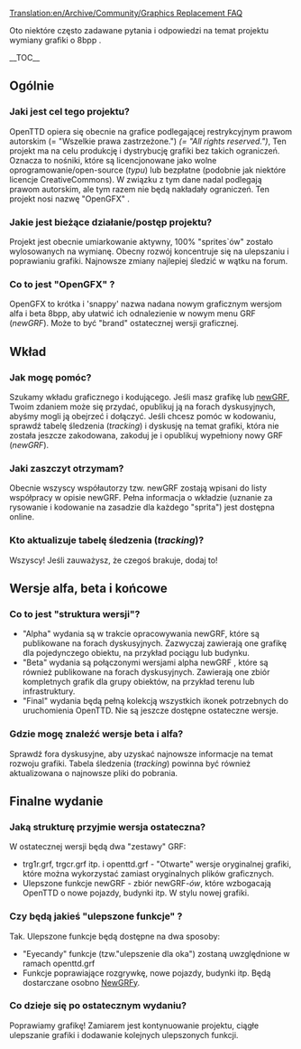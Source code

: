 [[Translation:en/Archive/Community/Graphics Replacement FAQ]]
<!--{{outdated|OpenGFX is 'done' and released}}-->
{{pl/Community/Nieaktualizowane|OpenGFX jest 'gotowy' i wydany}}



<!--{{8bpp Graphics Replacement}}-->{{pl/Archive/Community/Wymiana Grafik 8bpp}}
Oto niektóre często zadawane pytania i odpowiedzi na temat projektu wymiany grafiki o 8bpp .
<!--{{Note|To request or discuss graphics replacement and advanced features please use the [http://www.tt-forums.net/viewtopic.php?f&#61;36&t&#61;35310 forum thread]. To discuss this page please use the talk page.}}-->
{{pl/Informacja|Aby poprosić lub omówić zamianę grafik i zaawansowane funkcje, skorzystaj z [http://www.tt-forums.net/viewtopic.php?f&#61;36&t&#61;35310 wątku forum tt (''ang.'')]. Aby omówić tę stronę, skorzystaj z talk page.}}

__TOC__

==Ogólnie==
===Jaki jest cel tego projektu?===
OpenTTD opiera się obecnie na grafice podlegającej restrykcyjnym prawom autorskim (= "Wszelkie prawa zastrzeżone.")  ''(= "All rights reserved.")'', Ten projekt ma na celu produkcję i dystrybucję grafiki bez takich ograniczeń. Oznacza to nośniki, które są licencjonowane jako wolne oprogramowanie/open-source (''typu'') lub bezpłatne (podobnie jak niektóre licencje CreativeCommons). W związku z tym dane nadal podlegają prawom autorskim, ale tym razem nie będą nakładały ograniczeń. Ten projekt nosi nazwę "OpenGFX" .

===Jakie jest bieżące działanie/postęp projektu?===
Projekt jest obecnie umiarkowanie aktywny, 100% "sprites`ów" zostało wylosowanych na wymianę. Obecny rozwój koncentruje się na ulepszaniu i poprawianiu grafiki. Najnowsze zmiany najlepiej śledzić w wątku na forum.

===Co to jest "OpenGFX" ?===
OpenGFX to krótka i <span title=aktywna>'snappy'</span> nazwa nadana nowym graficznym wersjom alfa i beta 8bpp, aby ułatwić ich odnalezienie w nowym menu GRF (''newGRF''). Może to być "brand"  ostatecznej wersji graficznej.

==Wkład==
===Jak mogę pomóc?===
Szukamy wkładu graficznego i kodującego. Jeśli masz grafikę lub [[pl/Manual/NewGRF|newGRF]], Twoim zdaniem może się przydać, opublikuj ją na forach dyskusyjnych, abyśmy mogli ją obejrzeć i dołączyć. Jeśli chcesz pomóc w kodowaniu, sprawdź tabelę śledzenia (''tracking'') i dyskusję na temat grafiki, która nie została jeszcze zakodowana, zakoduj je i opublikuj wypełniony nowy GRF (''newGRF'').

===Jaki zaszczyt otrzymam?===
Obecnie wszyscy współautorzy tzw. newGRF zostają wpisani do listy współpracy w opisie newGRF. Pełna informacja o wkładzie (uznanie za rysowanie i kodowanie na zasadzie dla każdego "sprita") jest dostępna online.

===Kto aktualizuje tabelę śledzenia (''tracking'')?===
Wszyscy! Jeśli zauważysz, że czegoś brakuje, dodaj to!

==Wersje alfa, beta i końcowe==
===Co to jest "struktura wersji"?===
*"Alpha" wydania są w trakcie opracowywania newGRF, które są publikowane na forach dyskusyjnych. Zazwyczaj zawierają one grafikę dla pojedynczego obiektu, na przykład pociągu lub budynku.
*"Beta" wydania są połączonymi wersjami alpha newGRF , które są również publikowane na forach dyskusyjnych. Zawierają one zbiór kompletnych grafik dla grupy obiektów, na przykład terenu lub infrastruktury.
*"Final" wydania będą pełną kolekcją wszystkich ikonek potrzebnych do uruchomienia OpenTTD. Nie są jeszcze dostępne ostateczne wersje.

===Gdzie mogę znaleźć wersje beta i alfa?===
Sprawdź fora dyskusyjne, aby uzyskać najnowsze informacje na temat rozwoju grafiki. Tabela śledzenia (''tracking'') powinna być również aktualizowana o najnowsze pliki do pobrania.

==Finalne wydanie==
===Jaką strukturę przyjmie wersja ostateczna?===
W ostatecznej wersji będą dwa "zestawy" GRF:
*trg1r.grf, trgcr.grf itp. i openttd.grf - "Otwarte" wersje oryginalnej grafiki, które można wykorzystać zamiast oryginalnych plików graficznych.
*Ulepszone funkcje newGRF - zbiór newGRF''-ów'', które wzbogacają OpenTTD o nowe pojazdy, budynki itp. W stylu nowej grafiki.



===Czy będą jakieś "ulepszone funkcje" ?===
Tak. Ulepszone funkcje będą dostępne na dwa sposoby:
*"Eyecandy" funkcje (tzw."ulepszenie dla oka") zostaną uwzględnione w ramach openttd.grf
*Funkcje poprawiające rozgrywkę, nowe pojazdy, budynki itp. Będą dostarczane osobno [[pl/Manual/NewGRF|NewGRF]]y.

===Co dzieje się po ostatecznym wydaniu?===
Poprawiamy grafikę! Zamiarem jest kontynuowanie projektu, ciągłe ulepszanie grafiki i dodawanie kolejnych ulepszonych funkcji.